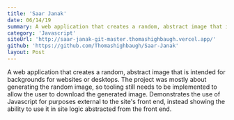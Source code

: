 ```yaml
---
title: 'Saar Janak'
date: 06/14/19
summary: A web application that creates a random, abstract image that is intended for backgrounds for websites or desktops. The project was mostly about generating the random image, so tooling still needs to be implemented to allow the user to download the generated image. Demonstrates the use of Javascript for purposes external to the site's front end, instead showing the ability to use it in site logic abstracted from the front end.
category: 'Javascript'
siteUrl: 'http://saar-janak-git-master.thomashighbaugh.vercel.app/'
github: 'https://github.com/Thomashighbaugh/Saar-Janak'
layout: Post
---
```


A web application that creates a random, abstract image that is intended for backgrounds for websites or desktops. The project was mostly about generating the random image, so tooling still needs to be implemented to allow the user to download the generated image. Demonstrates the use of Javascript for purposes external to the site's front end, instead showing the ability to use it in site logic abstracted from the front end.
